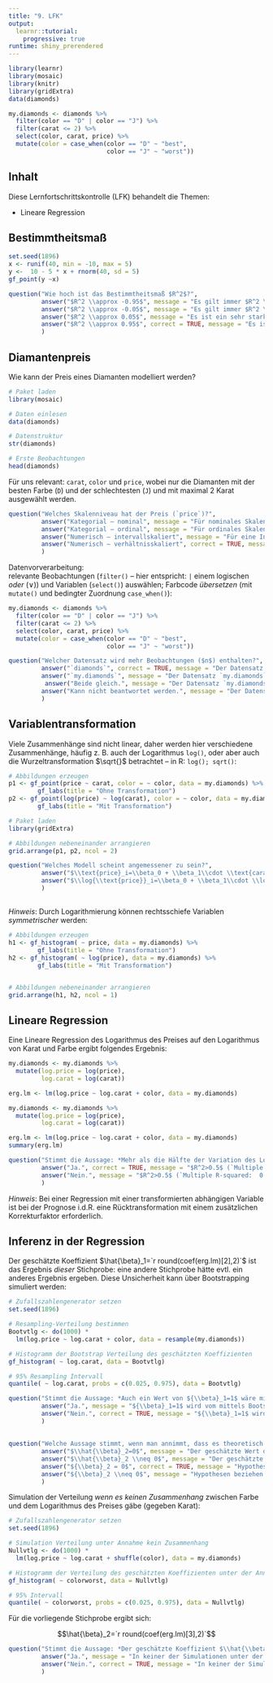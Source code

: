 ```yaml
---
title: "9. LFK"
output: 
  learnr::tutorial:
    progressive: true
runtime: shiny_prerendered
---
```



```r
library(learnr)
library(mosaic)
library(knitr)
library(gridExtra)
data(diamonds)

my.diamonds <- diamonds %>%
  filter(color == "D" | color == "J") %>%
  filter(carat <= 2) %>%
  select(color, carat, price) %>%
  mutate(color = case_when(color == "D" ~ "best",
                           color == "J" ~ "worst"))
```

## Inhalt

Diese Lernfortschrittskontrolle (LFK) behandelt die Themen:

- Lineare Regression


## Bestimmtheitsmaß


```r
set.seed(1896)
x <- runif(40, min = -10, max = 5)
y <-  10 - 5 * x + rnorm(40, sd = 5)
gf_point(y ~x)
```

```r
question("Wie hoch ist das Bestimmtheitsmaß $R^2$?",
         answer("$R^2 \\approx -0.95$", message = "Es gilt immer $R^2 \\geq 0$."),
         answer("$R^2 \\approx -0.05$", message = "Es gilt immer $R^2 \\geq 0$."),
         answer("$R^2 \\approx 0.05$", message = "Es ist ein sehr starker linearer Zusammenhang erkennbar, daher $|r|>0.7$ und damit $R^2>0.5$"),
         answer("$R^2 \\approx 0.95$", correct = TRUE, message = "Es ist ein sehr starker linearer Zusammenhang erkennbar, daher $|r|>0.7$ und damit $R^2>0.5$")
         )
```

## Diamantenpreis

Wie kann der Preis eines Diamanten modelliert werden?

```r
# Paket laden
library(mosaic)

# Daten einlesen
data(diamonds)

# Datenstruktur
str(diamonds)

# Erste Beobachtungen
head(diamonds)
```

Für uns relevant: `carat`, `color` und `price`, wobei nur die Diamanten mit der besten Farbe (`D`) und der schlechtesten (`J`) und mit maximal 2 Karat ausgewählt werden.

```r
question("Welches Skalenniveau hat der Preis (`price`)?",
         answer("Kategorial – nominal", message = "Für nominales Skalenniveau könnten die Werte nur unterschieden werden."),
         answer("Kategorial – ordinal", message = "Für ordinales Skalenniveau könnten die Werte nur unterschieden und in eine Reihenfolge gebracht werden."),
         answer("Numerisch – intervallskaliert", message = "Für eine Intervallskalierung müssen die Werte in eine Reihenfolge gebracht werden können und die Abstände vergleichbar sein. Der Nullpunkt ist aber willkürlich."),
         answer("Numerisch – verhältnisskaliert", correct = TRUE, message = "Für eine Verhältnisskalierung müssen die Werte in eine Reihenfolge gebracht werden können und die Abstände vergleichbar sein. Auch ist ein absoluter Nullpunkt (inhaltlich) gegeben und die Quotienten sind (inhaltlich) interpretierbar.")         
         )
```

Datenvorverarbeitung:  
 relevante Beobachtungen (`filter()` -- hier entspricht: `|` einem logischen *oder* ($\vee$)) und Variablen (`select()`) auswählen; 
 Farbcode *übersetzen* (mit `mutate()` und bedingter Zuordnung `case_when()`):

```r
my.diamonds <- diamonds %>%
  filter(color == "D" | color == "J") %>%
  filter(carat <= 2) %>%
  select(color, carat, price) %>%
  mutate(color = case_when(color == "D" ~ "best",
                           color == "J" ~ "worst"))
```

```r
question("Welcher Datensatz wird mehr Beobachtungen ($n$) enthalten?",
         answer("`diamonds`", correct = TRUE, message = "Der Datensatz `my.diamonds` ist aufgrund der Beobachtungsauswahl über `filter()` ein Teildatensatz von `diamonds`, daher gilt `nrow(my.diamonds) < nrow(diamonds)`."),
         answer("`my.diamonds`", message = "Der Datensatz `my.diamonds` ist aufgrund der Beobachtungsauswahl über `filter()` ein Teildatensatz von `diamonds`, daher gilt `nrow(my.diamonds) < nrow(diamonds)`."),
          answer("Beide gleich.", message = "Der Datensatz `my.diamonds` ist aufgrund der Beobachtungsauswahl über `filter()` ein Teildatensatz von `diamonds`, daher gilt `nrow(my.diamonds) < nrow(diamonds)`."),
         answer("Kann nicht beantwortet werden.", message = "Der Datensatz `my.diamonds` ist aufgrund der Beobachtungsauswahl über `filter()` ein Teildatensatz von `diamonds`, daher gilt `nrow(my.diamonds) < nrow(diamonds)`.")
         )
```

## Variablentransformation

Viele Zusammenhänge sind nicht linear, daher werden hier verschiedene Zusammenhänge, häufig z. B. auch der Logarithmus `log()`, oder aber auch die Wurzeltransformation $\sqrt{}$ betrachtet -- in R: `log(); sqrt()`:

```r
# Abbildungen erzeugen
p1 <- gf_point(price ~ carat, color = ~ color, data = my.diamonds) %>%
        gf_labs(title = "Ohne Transformation")
p2 <- gf_point(log(price) ~ log(carat), color = ~ color, data = my.diamonds) %>%
        gf_labs(title = "Mit Transformation")

# Paket laden
library(gridExtra)

# Abbildungen nebeneinander arrangieren
grid.arrange(p1, p2, ncol = 2)
```

```r
question("Welches Modell scheint angemessener zu sein?",
         answer("$\\text{price}_i=\\beta_0 + \\beta_1\\cdot \\text{carat}_i+\\beta_2\\cdot \\text{color}_i+\\epsilon_i$", message = "Während ohne Transformation der Zusammenhang eher quadratisch (*Parabel*) aussieht, sieht er nach Transformation eher linear zwischen $\\log{\\text{price}}$ und $\\log{\\text{carat}}$ aus."),
         answer("$\\log{\\text{price}}_i=\\beta_0 + \\beta_1\\cdot \\log{\\text{carat}}_i+\\beta_2\\cdot \\text{color}_i+\\epsilon_i$", correct=TRUE, message = "Während ohne Transformation der Zusammenhang eher quadratisch (*Parabel*) aussieht, sieht er nach Transformation eher linear zwischen $\\log{\\text{price}}$ und $\\log{\\text{carat}}$ aus.")
         )
```


##


*Hinweis*: Durch Logarithmierung können rechtsschiefe Variablen *symmetrischer* werden:


```r
# Abbildungen erzeugen
h1 <- gf_histogram( ~ price, data = my.diamonds) %>%
        gf_labs(title = "Ohne Transformation")
h2 <- gf_histogram( ~ log(price), data = my.diamonds) %>%
        gf_labs(title = "Mit Transformation")


# Abbildungen nebeneinander arrangieren
grid.arrange(h1, h2, ncol = 1)
```


## Lineare Regression

Eine Lineare Regression des Logarithmus des Preises auf den Logarithmus von Karat und Farbe ergibt folgendes Ergebnis:

```r
my.diamonds <- my.diamonds %>%
  mutate(log.price = log(price),
         log.carat = log(carat))

erg.lm <- lm(log.price ~ log.carat + color, data = my.diamonds)
```

```r
my.diamonds <- my.diamonds %>%
  mutate(log.price = log(price),
         log.carat = log(carat))

erg.lm <- lm(log.price ~ log.carat + color, data = my.diamonds)
summary(erg.lm)
```

```r
question("Stimmt die Aussage: *Mehr als die Hälfte der Variation des Logarithmus des Preises kann hier modelliert werden*?",
         answer("Ja.", correct = TRUE, message = "$R^2>0.5$ (`Multiple R-squared:  0.9378`)."),
         answer("Nein.", message = "$R^2>0.5$ (`Multiple R-squared:  0.9378`).")
         )
```

*Hinweis*: Bei einer Regression mit einer transformierten abhängigen Variable ist bei der Prognose i.d.R. eine Rücktransformation mit einem zusätzlichen Korrekturfaktor erforderlich.


## Inferenz in der Regression

Der geschätzte Koeffizient $\hat{\beta}_1=`r round(coef(erg.lm)[2],2)`$ ist das Ergebnis *dieser* Stichprobe: eine andere Stichprobe hätte evtl. ein anderes Ergebnis ergeben. Diese Unsicherheit kann über Bootstrapping simuliert werden:

```r
# Zufallszahlengenerator setzen
set.seed(1896)

# Resampling-Verteilung bestimmen 
Bootvtlg <- do(1000) * 
  lm(log.price ~ log.carat + color, data = resample(my.diamonds))

# Histogramm der Bootstrap Verteilung des geschätzten Koeffizienten
gf_histogram( ~ log.carat, data = Bootvtlg)

# 95% Resampling Intervall
quantile( ~ log.carat, probs = c(0.025, 0.975), data = Bootvtlg)
```

```r
question("Stimmt die Aussage: *Auch ein Wert von ${\\beta}_1=1$ wäre mit den Daten kompatibel*?",
         answer("Ja.", message = "${\\beta}_1=1$ wird vom mittels Bootstrap geschätzen Konfidenzintervall nicht überdeckt."),
         answer("Nein.", correct = TRUE, message = "${\\beta}_1=1$ wird vom mittels Bootstrap geschätzen Konfidenzintervall nicht überdeckt.")
         )
```

##

```r
question("Welche Aussage stimmt, wenn man annimmt, dass es theoretisch keinen Zusammenhang zwischen der Farbe und des Logarithmus des Preises gibt?",
         answer("$\\hat{\\beta}_2=0$", message = "Der geschätzte Wert der Stichprobe ($\\hat{\\beta}$) ist bekannt. Hypothesen beziehen sich immer auf das Modell."),
         answer("$\\hat{\\beta}_2 \\neq 0$", message = "Der geschätzte Wert der Stichprobe ($\\hat{\\beta}$) ist bekannt. Hypothesen beziehen sich immer auf das Modell."),
         answer("${\\beta}_2 = 0$", correct = TRUE, message = "Hypothesen beziehen sich auf das Modell, und die Nullhypothese lautet i. d. R. *kein* Zusammenhang."), 
         answer("${\\beta}_2 \\neq 0$", message = "Hypothesen beziehen sich auf das Modell, und die Nullhypothese lautet i. d. R. *kein* Zusammenhang.")
         )
```

Simulation der Verteilung *wenn es keinen Zusammenhang* zwischen Farbe und dem Logarithmus des Preises gäbe (gegeben Karat):

```r
# Zufallszahlengenerator setzen
set.seed(1896)

# Simulation Verteilung unter Annahme kein Zusammenhang 
Nullvtlg <- do(1000) * 
  lm(log.price ~ log.carat + shuffle(color), data = my.diamonds)

# Histogramm der Verteilung des geschätzten Koeffizienten unter der Annahme
gf_histogram( ~ colorworst, data = Nullvtlg)

# 95% Intervall
quantile( ~ colorworst, probs = c(0.025, 0.975), data = Nullvtlg)
```

Für die vorliegende Stichprobe ergibt sich:

$$\hat{\beta}_2=`r round(coef(erg.lm)[3],2)`$$

```r
question("Stimmt die Aussage: *Der geschätzte Koeffizient $\\hat{\\beta}_2$ ist mit dem Modell ${\\beta}_2=0$ kompatibel*?",
         answer("Ja.", message = "In keiner der Simulationen unter der Annahme *kein Zusammenhang* wurde ein so großer Zusammenhang wie der in der Stichprobe vorhergesagt."),
         answer("Nein.", correct = TRUE, message = "In keiner der Simulationen unter der Annahme *kein Zusammenhang* wurde ein so großer Zusammenhang wie der in der Stichprobe vorhergesagt.")
         )
```
